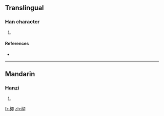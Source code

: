 ==Translingual==

===Han character===
{{Han char|rn=75|rad=木|as=04|sn=8|four=|canj=木竹女中 (DHVL)}}

# {{defn|Han|sort=木04}}

====References====
* {{Han ref|kx=0515.010|dkj=14531|dj=0903.010|hdz=21173.160|uh=678A|ud=26506}}

----

==Mandarin==

===Hanzi===
{{cmn-hanzi|pin=[[àng]] ([[ang4]])|wg=ang<sup>4</sup>}}

# {{defn|Mandarin}}

[[fr:枊]]
[[zh:枊]]